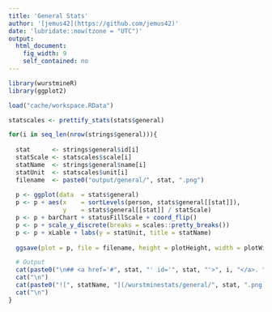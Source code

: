```yaml
---
title: 'General Stats'
author: '[jemus42](https://github.com/jemus42)'
date: 'lubridate::now(tzone = "UTC")'
output: 
  html_document:
    fig_width: 9
    self_contained: no
---
```


```r
library(wurstmineR)
library(ggplot2)

load("cache/workspace.RData")
```

```r
statscales <- prettify_stats(stats$general)

for(i in seq_len(nrow(strings$general))){
  
  stat      <- strings$general$id[i]
  statScale <- statscales$scale[i]
  statName  <- strings$general$name[i]
  statUnit  <- statscales$unit[i]
  filename  <- paste0("output/general/", stat, ".png")
  
  p <- ggplot(data  = stats$general)
  p <- p + aes(x    = sortLevels(person, stats$general[[stat]]), 
               y    = stats$general[[stat]] / statScale)
  p <- p + barChart + statusFillScale + coord_flip()
  p <- p + scale_y_discrete(breaks = scales::pretty_breaks()) 
  p <- p + xLable + labs(y = statUnit, title = statName)
  
  ggsave(plot = p, file = filename, height = plotHeight, width = plotWidth)

  # Output
  cat(paste0("\n## <a href='#", stat, "' id='", stat, "'>", i, "</a>. ", statName))
  cat("\n")
  cat(paste0("![", statName, "](/wurstminestats/general/", stat, ".png)"))
  cat("\n")
}
```


